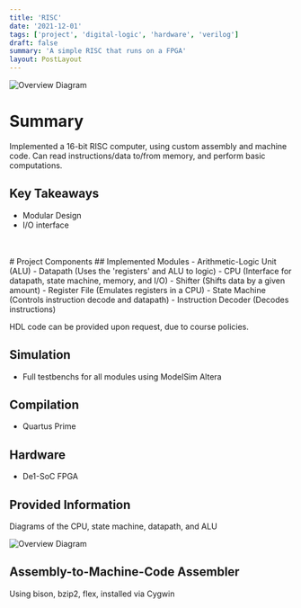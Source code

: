 ```yaml
---
title: 'RISC'
date: '2021-12-01'
tags: ['project', 'digital-logic', 'hardware', 'verilog']
draft: false
summary: 'A simple RISC that runs on a FPGA'
layout: PostLayout
---
```


![Overview Diagram](/static/images/reduced-instruction-set-computer1.png)

# Summary

Implemented a 16-bit RISC computer, using custom assembly and machine code. Can read instructions/data to/from memory, and perform basic computations.

## Key Takeaways

- Modular Design
- I/O interface

<br></br># Project Components ## Implemented Modules - Arithmetic-Logic Unit (ALU) - Datapath (Uses the
'registers' and ALU to logic) - CPU (Interface for datapath, state machine, memory, and I/O) - Shifter
(Shifts data by a given amount) - Register File (Emulates registers in a CPU) - State Machine (Controls
instruction decode and datapath) - Instruction Decoder (Decodes instructions)

HDL code can be provided upon request, due to course policies.

## Simulation

- Full testbenchs for all modules using ModelSim Altera

## Compilation

- Quartus Prime

## Hardware

- De1-SoC FPGA

## Provided Information

Diagrams of the CPU, state machine, datapath, and ALU

![Overview Diagram](/static/images/reduced-instruction-set-computer1.png)

## Assembly-to-Machine-Code Assembler

Using bison, bzip2, flex, installed via Cygwin
